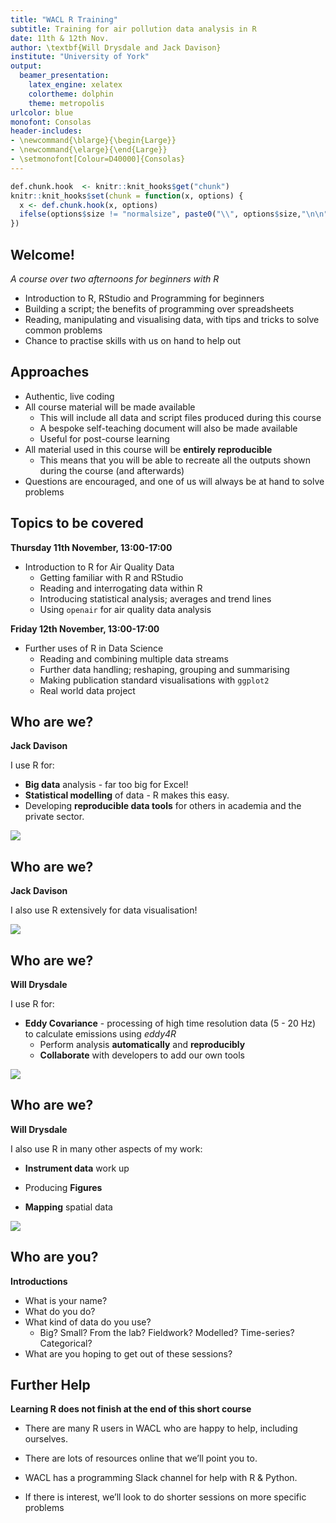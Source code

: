 ```yaml
---
title: "WACL R Training"
subtitle: Training for air pollution data analysis in R
date: 11th & 12th Nov.
author: \textbf{Will Drysdale and Jack Davison}
institute: "University of York"
output: 
  beamer_presentation: 
    latex_engine: xelatex
    colortheme: dolphin
    theme: metropolis
urlcolor: blue
monofont: Consolas
header-includes:
- \newcommand{\blarge}{\begin{Large}}
- \newcommand{\elarge}{\end{Large}}
- \setmonofont[Colour=D40000]{Consolas}
---
```


```r
def.chunk.hook  <- knitr::knit_hooks$get("chunk")
knitr::knit_hooks$set(chunk = function(x, options) {
  x <- def.chunk.hook(x, options)
  ifelse(options$size != "normalsize", paste0("\\", options$size,"\n\n", x, "\n\n \\normalsize"), x)
})
```


## Welcome!

*A course over two afternoons for beginners with R*

- Introduction to R, RStudio and Programming for beginners
- Building a script; the benefits of programming over spreadsheets 
- Reading, manipulating and visualising data, with tips and tricks to solve common problems
- Chance to practise skills with us on hand to help out

## Approaches

- Authentic, live coding
- All course material will be made available
  - This will include all data and script files produced during this course
  - A bespoke self-teaching document will also be made available
  - Useful for post-course learning
- All material used in this course will be **entirely reproducible**
  - This means that you will be able to recreate all the outputs shown
    during the course (and afterwards)
- Questions are encouraged, and one of us will always be at hand to solve problems

## Topics to be covered 

**Thursday 11th November, 13:00-17:00**

- Introduction to R for Air Quality Data
  - Getting familiar with R and RStudio
  - Reading and interrogating data within R
  - Introducing statistical analysis; averages and trend lines
  - Using `openair` for air quality data analysis
  
**Friday 12th November, 13:00-17:00**

- Further uses of R in Data Science
  - Reading and combining multiple data streams
  - Further data handling; reshaping, grouping and summarising
  - Making publication standard visualisations with `ggplot2`
  - Real world data project

## Who are we?

**Jack Davison**

I use R for:

-  **Big data** analysis - far too big for Excel!
-  **Statistical modelling** of data - R makes this easy.
-  Developing **reproducible data tools** for others in academia and the private sector.

![](images/jack-gramsper.png)

## Who are we?

**Jack Davison**

I also use R extensively for data visualisation!

![](images/jack-tt_banner.png)

## Who are we?

**Will Drysdale**

I use R for:

- **Eddy Covariance** - processing of high time resolution data (5 - 20 Hz) to calculate emissions using _eddy4R_
  - Perform analysis **automatically** and **reproducibly**
  - **Collaborate** with developers to add our own tools

![](images/will_ec.png)

## Who are we?

**Will Drysdale**

I also use R in many other aspects of my work:

- **Instrument data** work up

- Producing **Figures**

- **Mapping** spatial data

![](images/will_slide2.png)


## Who are you?

**Introductions**

- What is your name?
- What do you do?
- What kind of data do you use?
  - Big? Small? From the lab? Fieldwork? Modelled? Time-series? Categorical?
- What are you hoping to get out of these sessions?

## Further Help

**Learning R does not finish at the end of this short course**

- There are many R users in WACL who are happy to help, including ourselves.

- There are lots of resources online that we'll point you to.

- WACL has a programming Slack channel for help with R & Python.

- If there is interest, we'll look to do shorter sessions on more specific problems